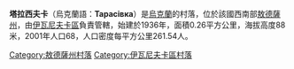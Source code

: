 {{coord|47|1|28|N|30|34|0|E|scale:30000|display=title}}

'''塔拉西夫卡'''（烏克蘭語：'''Тарасівка'''）是[[烏克蘭|烏克蘭]]的村落，位於該國西南部[[敖德薩州|敖德薩州]]，由[[伊瓦尼夫卡區|伊瓦尼夫卡區]]負責管轄，始建於1936年，面積0.26平方公里，海拔高度88米，2001年人口68，人口密度每平方公里261.54人。

{{DEFAULTSORT:Тарасівка}}
[[Category:敖德薩州村落|Category:敖德薩州村落]]
[[Category:伊瓦尼夫卡區村落|Category:伊瓦尼夫卡區村落]]


{{Odessa-geo-stub}}